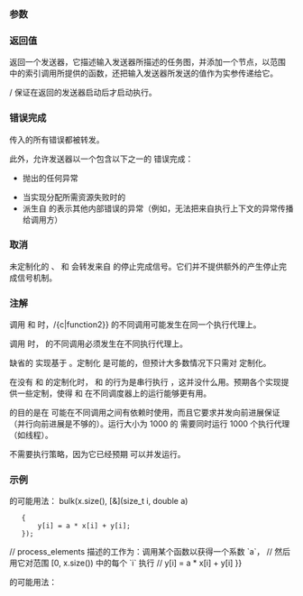 {{cpp/execution/title|bulk|bulk_chunked|bulk_unchunked}}
{{cpp/execution/navbar}}

{{dcl begin}}
{{dcl header|execution}}
{{dcl|num=1|since=c++26|
std::execution::sender
auto bulk( std::execution::sender auto input,
           std::integral auto size,
           auto&amp;&amp; policy,
           std::invocable&lt;decltype(size),
                          /*values-sent-by*/(input)...&gt; function );
}}
{{dcl|num=2|since=c++26|
std::execution::sender
auto bulk_chunked( std::execution::sender auto input,
                   std::integral auto size,
                   auto&amp;&amp; policy,
                   std::invocable&lt;decltype(size), decltype(size),
                                  /*values-sent-by*/(input)...&gt; function2 );
}}
{{dcl|num=3|since=c++26|
std::execution::sender
auto bulk_unchunked( std::execution::sender auto input,
                     std::integral auto size,
                     std::invocable&lt;decltype(size), decltype(size),
                                    /*values-sent-by*/(input)...&gt; function );
}}
{{dcl end}}

===参数===
{{par begin}}
{{par|input|发送器，一旦执行就将发送函数执行所需的值}}
{{par|policy|附属于 {{c|function}}/{{c|function2}} 的[[cpp/algorithm/execution_policy_tag_t|执行策略]]}}
{{par|function|可调用体，将为范围 {{range|0|size}} 中的每个索引调用，还会传递输入发送器产生的值}}
{{par|function2|同 {{c|function}}，但以一对索引 {{open range|b|e}} 调用，其中 {{tt|b &lt; e}}，使得对于范围 {{range|0|size}} 中的每个索引 {{tt|i}}，存在恰好一次对 {{c|function2}} 的调用满足 {{c|1=b &lt;= i &lt; e}}。}}
{{par end}}

===返回值===
返回一个发送器，它描述输入发送器所描述的任务图，并添加一个节点，以范围 {{range|0|size}} 中的索引调用所提供的函数，还把输入发送器所发送的值作为实参传递给它。

{{c|function}}/{{c|function2}} 保证在返回的发送器启动后才启动执行。

===错误完成===
{{c|input}} 传入的所有错误都被转发。

此外，允许发送器以一个包含以下之一的 {{lc|std::exception_ptr}} 错误完成：
* {{c|function}} 抛出的任何异常
* 当实现分配所需资源失败时的 {{lc|std::bad_alloc}}
* 派生自 {{lc|std::runtime_error}} 的表示其他内部错误的异常（例如，无法把来自执行上下文的异常传播给调用方）

===取消===
未定制化的 {{tt|std::execution::bulk}}、{{tt|std::execution::bulk_chunk}} 和 {{tt|std::execution::bulk_unchunked}} 会转发来自 {{c|input}} 的停止完成信号。它们并不提供额外的产生停止完成信号机制。

===注解===
调用 {{tt|std::execution::bulk}} 和 {{tt|std::execution::bulk_chunked}} 时，{{c|function}}/{c|function2}} 的不同调用可能发生在同一个执行代理上。

调用 {{tt|std::execution::bulk_unchunked}} 时，{{c|function}} 的不同调用必须发生在不同执行代理上。

缺省的 {{tt|std::execution::bulk}} 实现基于 {{tt|std::execution::bulk_chunked}}。定制化 {{tt|std::execution::bulk}} 是可能的，但预计大多数情况下只需对 {{tt|std::execution::bulk_chunked}} 定制化。

在没有 {{tt|std::execution::bulk}} 和 {{tt|std::execution::bulk_chunked}} 的定制化时，{{tt|std::execution::bulk}} 和 {{tt|std::execution::bulk_chunk}} 的行为是串行执行 {{c|function}}，这并没什么用。预期各个实现提供一些定制，使得 {{tt|std::execution::bulk}} 和 {{tt|std::execution::bulk_chunked}} 在不同调度器上的运行能够更有用。

{{tt|std::execution::bulk_unchunked}} 的目的是在 {{c|function}} 可能在不同调用之间有依赖时使用，而且它要求并发向前进展保证（并行向前进展是不够的）。运行大小为 1000 的 {{tt|std::execution::bulk_unchunked}} 需要同时运行 1000 个执行代理（如线程）。

{{tt|std::execution::bulk_unchunked}} 不需要执行策略，因为它已经预期 {{c|function}} 可以并发运行。

===示例===
{{tt|execution::bulk}} 的可能用法：
{{source|1=
std::vector&lt;double&gt; x;
std::vector&lt;double&gt; y;
//...
sender auto process_elements
    = just(get_coefficient())
    {{!}} bulk(x.size(), [&amp;](size_t i, double a)
    {
        y[i] = a * x[i] + y[i];
    });
// process_elements 描述的工作为：调用某个函数以获得一个系数 `a`，
// 然后用它对范围 [0, x.size()) 中的每个 `i` 执行
//   y[i] = a * x[i] + y[i]
}}

{{tt|execution::bulk_chunked}} 的可能用法：
{{source|1=
std::vector&lt;std::uint32_t&gt; data = ...;
std::atomic&lt;std::uint32_t&gt; sum{0};
sender auto s = bulk_chunked(just(), par, 100000,
    [&amp;sum,&amp;data](int begin, int end)
    {
        auto partial_sum = std::accumulate(data.begin()+begin, data.begin()+end, 0U);
        sum.fetch_add(partial_sum);
    });
// 不会触碰原子对象达 100000 次；执行将比 bulk() 更快
}}

{{langlinks|de|en|es|ja|ru}}